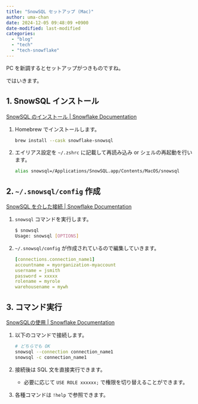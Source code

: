 ```yaml
---
title: "SnowSQL セットアップ (Mac)"
author: uma-chan
date: 2024-12-05 09:48:09 +0900
date-modified: last-modified
categories:
  - "blog"
  - "tech"
  - "tech-snowflake"
---
```


PC を新調するとセットアップがつきものですね。

ではいきます。

## 1. SnowSQL インストール

[SnowSQL のインストール | Snowflake Documentation](https://docs.snowflake.com/ja/user-guide/snowsql-install-config#installing-snowsql-on-macos-using-homebrew-cask)

1. Homebrew でインストールします。

    ```.sh
    brew install --cask snowflake-snowsql
    ```

2. エイリアス設定を `~/.zshrc` に記載して再読み込み or シェルの再起動を行います。

    ```.sh
    alias snowsql=/Applications/SnowSQL.app/Contents/MacOS/snowsql
    ```

## 2. `~/.snowsql/config` 作成


[SnowSQL を介した接続 | Snowflake Documentation](https://docs.snowflake.com/ja/user-guide/snowsql-start#using-named-connections)

1. `snowsql` コマンドを実行します。

    ```.sh
    $ snowsql
    Usage: snowsql [OPTIONS]
    ```

1. `~/.snowsql/config` が作成されているので編集していきます。

    ```.yml
    [connections.connection_name1]
    accountname = myorganization-myaccount
    username = jsmith
    password = xxxxx
    rolename = myrole
    warehousename = mywh
    ```

## 3. コマンド実行

[SnowSQLの使用 | Snowflake Documentation](https://docs.snowflake.com/ja/user-guide/snowsql-use#executing-commands)

1. 以下のコマンドで接続します。

    ```.sh
    # どちらでも OK
    snowsql --connection connection_name1
    snowsql -c connection_name1
    ```

1. 接続後は SQL 文を直接実行できます。
    - 必要に応じて `USE ROLE xxxxxx;` で権限を切り替えることができます。
1. 各種コマンドは `!help` で参照できます。
